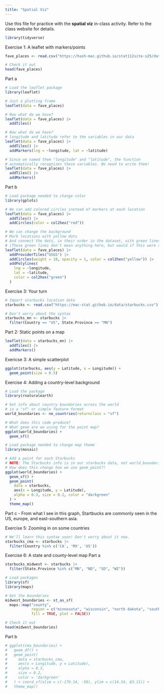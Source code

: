 ```yaml
---
title: "Spatial Viz"
---
```


Use this file for practice with the **spatial viz** in-class activity.  Refer to the class website for details.
```r
library(tidyverse)
```

Exercise 1: A leaflet with markers/points

```r
fave_places <- read.csv("https://hash-mac.github.io/stat112site-s25/data/our_fave_places.csv")

# Check it out
head(fave_places)
```

Part a
```r
# Load the leaflet package
library(leaflet)

# Just a plotting frame
leaflet(data = fave_places)
```

```r
# Now what do we have?
leaflet(data = fave_places) |> 
  addTiles()
```

```r
# Now what do we have?
# longitude and latitude refer to the variables in our data
leaflet(data = fave_places) |> 
  addTiles() |> 
  addMarkers(lng = ~longitude, lat = ~latitude)
```

```r
# Since we named them "longitude" and "latitude", the function
# automatically recognizes these variables. No need to write them!
leaflet(data = fave_places) |> 
  addTiles() |> 
  addMarkers()
```

Part b
```r
# Load package needed to change color
library(gplots)

# We can add colored circles instead of markers at each location
leaflet(data = fave_places) |> 
  addTiles() |> 
  addCircles(color = col2hex("red"))
```

```r
# We can change the background
# Mark locations with yellow dots
# And connect the dots, in their order in the dataset, with green lines
# (These green lines don't mean anything here, but would if this were somebody's travel path!)
leaflet(data = fave_places) |>
  addProviderTiles("USGS") |>
  addCircles(weight = 10, opacity = 1, color = col2hex("yellow")) |>
  addPolylines(
    lng = ~longitude,
    lat = ~latitude,
    color = col2hex("green")
  )
```

Exercise 3: Your turn
```r
# Import starbucks location data
starbucks <- read.csv("https://mac-stat.github.io/data/starbucks.csv")
```

```r
# Don't worry about the syntax
starbucks_mn <- starbucks |>   
  filter(Country == "US", State.Province == "MN")
```

Part 2: Static points on a map
```r
leaflet(data = starbucks_mn) |> 
  addTiles() |> 
  addMarkers()
```

Exericse 3: A simple scatterplot
```r
ggplot(starbucks, aes(y = Latitude, x = Longitude)) + 
  geom_point(size = 0.5)
```

Exercise 4: Adding a country-level background
```r
# Load the package
library(rnaturalearth)

# Get info about country boundaries across the world
# in a "sf" or simple feature format
world_boundaries <- ne_countries(returnclass = "sf")
```

```r
# What does this code produce?
# What geom are we using for the point map?
ggplot(world_boundaries) + 
  geom_sf()
```
```r
# Load package needed to change map theme
library(mosaic)

# Add a point for each Starbucks
# NOTE: The Starbucks info is in our starbucks data, not world_boundaries
# How does this change how we use geom_point?!
ggplot(world_boundaries) + 
  geom_sf() + 
  geom_point(
    data = starbucks,
    aes(x = Longitude, y = Latitude),
    alpha = 0.3, size = 0.2, color = "darkgreen"
  ) +
  theme_map()
```

Part c
- From what I see in this graph, Startbucks are commonly seen in the US, europe, and east-southern asia.

Exercise 5: Zooming in on some countries
```r
# We'll learn this syntax soon! Don't worry about it now.
starbucks_cma <- starbucks |> 
  filter(Country %in% c('CA', 'MX', 'US'))
```


Exercise 6: A state and county-level map
Part a
```r
starbucks_midwest <- starbucks |> 
  filter(State.Province %in% c("MN", "ND", "SD", "WI"))
```

```r
# Load packages
library(sf)
library(maps)

# Get the boundaries
midwest_boundaries <- st_as_sf(
  maps::map("county",
            region = c("minnesota", "wisconsin", "north dakota", "south dakota"), 
            fill = TRUE, plot = FALSE))

# Check it out
head(midwest_boundaries)
```

Part b
```r
# ggplot(cma_boundaries) + 
#   geom_df() + 
#   geom_point(
#     data = starbucks_cma,
#     aes(x = Longitude, y = Latitude),
#     alpha = 0.3,
#     size = 0.2, 
#     color = 'darkgreen'
#   ) + coord_sf(xlim = c(-179.14, -50), ylim = c(14.54, 83.11)) +
#   theme_map()
```


